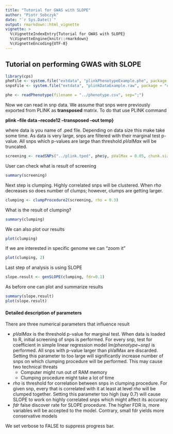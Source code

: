 ```yaml
---
title: "Tutorial for GWAS with SLOPE"
author: "Piotr Sobczyk"
date: "`r Sys.Date()`"
output: rmarkdown::html_vignette
vignette: >
  %\VignetteIndexEntry{Tutorial for GWAS with SLOPE}
  %\VignetteEngine{knitr::rmarkdown}
  %\VignetteEncoding{UTF-8}
---
```


## Tutorial on performing GWAS with SLOPE

```r
library(cps)
pheFile <- system.file("extdata", "plinkPhenotypeExample.phe", package = "cps")
snpsFile <- system.file("extdata", "plinkDataExample.raw", package = "cps")
```

```r
phe <- readPhenotype(filename = "../phenotype.csv", sep=";")
```

Now we can read in snp data. We assume that snps were previously exported from PLINK
as **transposed** matrix. To do that use PLINK command

**plink --file data --recode12 --transposed --out temp}**

where data is you name of .ped file. Depending on data size this make take some time.
As data is very large, snps are filtered with their marginal test p-value.
All snps which p-values are large than threshold *pValMax* will be truncated.

```r
screening <- readSNPs("../plink.tped", phe$y, pValMax = 0.05, chunk.size = 2e4)
```

User can check what is result of screening

```r
summary(screening)
```

Next step is clumping. Highly correlated snps will be clustered. When *rho*
decreases so does number of clumps; however, clumps are getting larger.

```r
clumping <- clumpProcedure2(screening, rho = 0.3)
```

What is the result of clumping?

```r
summary(clumping)
```

We can also plot our results

```r
plot(clumping)
```

If we are interested in specific genome we can "zoom it"

```r
plot(clumping, 2)
```


Last step of analysis is using SLOPE

```r
slope.result <- genSLOPE(clumping, fdr=0.1)
```

As before one can plot and summarize results

```r
summary(slope.result)
plot(slope.result)
```

#### Detailed description of parameters

There are three numerical parameters that influence result

* *pValMax* is the threshold p-value for marginal test. When data is loaded to R,
initial screening of snps is performed. For every snp, test for coefficient in simple linear regression model *lm(phenotype~snp)* is performed. All snps with p-value larger than pValMax are discarded. Setting this parameter to too large will significantly increase number of snps on which clumping procedure will be performed. This may cause two technical threats
    * Computer might run out of RAM memory
    * Clumping procedure might take a lot of time
* *rho* is threshold for correlation between snps in clumping procedure. For given snp, every that is correlated with it at least at level *rho* will be clumped together. Setting this parameter too high (say 0.7) will cause SLOPE to work on highly correlated snps which might affect its accuracy
* *fdr* false discover rate for SLOPE procedure. The higher FDR is, more variables will be accepted to the model. Contrary, small fdr yields more conservative models

We set verbose to FALSE to suppress progress bar. 
